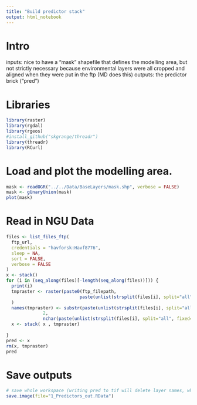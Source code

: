 ```yaml
---
title: "Build predictor stack"
output: html_notebook
---
```

# Intro

inputs: nice to have a "mask" shapefile that defines the modelling area, but not strictly necessary because environmental layers were all cropped and aligned when they were put in the ftp (MD does this)
outputs: the predictor brick ("pred")

# Libraries
```r
library(raster)
library(rgdal)
library(rgeos)
#install_github("skgrange/threadr")
library(threadr)
library(RCurl)
```

# Load and plot the modelling area.
```r
mask <- readOGR("../../Data/BaseLayers/mask.shp", verbose = FALSE)
mask <- gUnaryUnion(mask)
plot(mask)
```
# Read in NGU Data
```r
files <- list_files_ftp(
  ftp_url,
  credentials = "havforsk:Havf8776",
  sleep = NA,
  sort = FALSE,
  verbose = FALSE
)
x <- stack()
for (i in (seq_along(files)[-length(seq_along(files))])) {
  print(i)
  tmpraster <- raster(paste0(ftp_filepath,
                            paste(unlist(strsplit(files[i], split="all", fixed=TRUE))[2], sep=""))
  )
  names(tmpraster) <- substr(paste(unlist(strsplit(files[i], split="all", fixed=TRUE))[2], sep=""),
              2,
              nchar(paste(unlist(strsplit(files[i], split="all", fixed=TRUE))[2], sep=""))-4)
  x <- stack( x , tmpraster)
  
}
pred <- x
rm(x, tmpraster)
pred
```
# Save outputs
```r

# save whole workspace (writing pred to tif will delete layer names, which is a pain...)
save.image(file="1_Predictors_out.RData")

```



